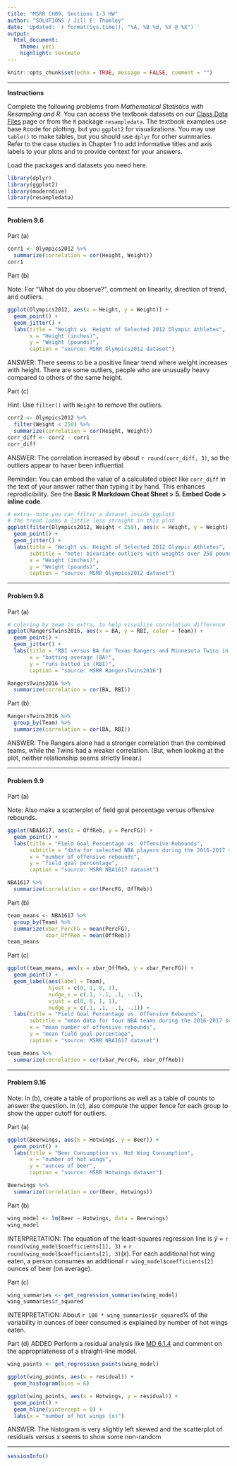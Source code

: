 ```yaml
---
title: "MSRR CH09, Sections 1-3 HW"
author: "SOLUTIONS / Jill E. Thomley"
date: 'Updated: `r format(Sys.time(), "%A, %B %d, %Y @ %X")`'
output: 
  html_document: 
    theme: yeti
    highlight: textmate
---
```


```r
knitr::opts_chunk$set(echo = TRUE, message = FALSE, comment = "")
```

***

**Instructions**

Complete the following problems from _Mathematical Statistics with Resampling and R_. You can access the textbook datasets on our [Class Data Files](https://stat-jet-asu.github.io/Datasets/DatasetList.html) page or from the `R` package `resampledata`. The textbook examples use base `R`code for plotting, but you `ggplot2` for visualizations. You may use `table()` to make tables, but you should use `dplyr` for other summaries. Refer to the case studies in Chapter 1 to add informative titles and axis labels to your plots and to provide context for your answers.

Load the packages and datasets you need here.

```r
library(dplyr)
library(ggplot2)
library(moderndive)
library(resampledata)
```


***
#### Problem 9.6

Part (a) 

```r
corr1 <- Olympics2012 %>% 
  summarize(correlation = cor(Height, Weight))
corr1
```

Part (b)

Note: For "What do you observe?", comment on linearity, direction of trend, and outliers.

```r
ggplot(Olympics2012, aes(x = Height, y = Weight)) +
  geom_point() +
  geom_jitter() +
  labs(title = "Weight vs. Height of Selected 2012 Olympic Athletes",
       x = "Height (inches)",
       y = "Weight (pounds)",
       caption = "source: MSRR Olympics2012 dataset")
```

ANSWER: There seems to be a positive linear trend where weight increases with height. There are some outliers, people who are unusually heavy compared to others of the same height.

Part (c)

Hint: Use `filter()` with `Weight` to remove the outliers.

```r
corr2 <- Olympics2012 %>% 
  filter(Weight < 250) %>% 
  summarize(correlation = cor(Height, Weight))
corr_diff <- corr2 - corr1
corr_diff
```

ANSWER: The correlation increased by about `r round(corr_diff, 3)`, so the outliers appear to haver been influential.

Reminder: You can embed the value of a calculated object like `corr_diff` in the text of your answer rather than typing it by hand. This enhances reprodicibility. See the **Basic R Markdown Cheat Sheet > 5. Embed Code > inline code**.

```r
# extra--note you can filter a dataset inside ggplot2
# the trend looks a little less straight in this plot
ggplot(filter(Olympics2012, Weight < 250), aes(x = Height, y = Weight)) +
  geom_point() +
  geom_jitter() +
  labs(title = "Weight vs. Height of Selected 2012 Olympic Athletes",
       subtitle = "note: bivariate outliers with weights over 250 pounds removed",
       x = "Height (inches)",
       y = "Weight (pounds)",
       caption = "source: MSRR Olympics2012 dataset")
```


***
#### Problem 9.8

Part (a)

```r
# coloring by team is extra, to help visualize correlation difference
ggplot(RangersTwins2016, aes(x = BA, y = RBI, color = Team)) +
  geom_point() +
  geom_jitter() +
  labs(title = "RBI versus BA for Texas Rangers and Minnesota Twins in 2016",
       x = "batting average (BA)",
       y = "runs batted in (RBI)",
       caption = "source: MSRR RangersTwins2016")

RangersTwins2016 %>% 
  summarize(correlation = cor(BA, RBI))
```

Part (b)

```r
RangersTwins2016 %>% 
  group_by(Team) %>% 
  summarize(correlation = cor(BA, RBI))
```

ANSWER: The Rangers alone had a stronger correlation than the combined teams, while the Twins had a weaker correlation. (But, when looking at the plot, neither relationship seems strictly linear.)


***
#### Problem 9.9

Part (a)

Note: Also make a scatterplot of field goal percentage versus offensive rebounds.

```r
ggplot(NBA1617, aes(x = OffReb, y = PercFG)) +
  geom_point() +
  labs(title = "Field Goal Percentage vs. Offensive Rebounds",
       subtitle = "data for selected NBA players during the 2016-2017 season",
       x = "number of offensive rebounds",
       y = "field goal percentage",
       caption = "source: MSRR NBA1617 dataset")

NBA1617 %>% 
  summarize(correlation = cor(PercFG, OffReb))
```

Part (b)

```r
team_means <- NBA1617 %>% 
  group_by(Team) %>% 
  summarize(xbar_PercFG = mean(PercFG),
            xbar_OffReb = mean(OffReb))
team_means
```

Part (c)

```r
ggplot(team_means, aes(x = xbar_OffReb, y = xbar_PercFG)) +
  geom_point() + 
  geom_label(aes(label = Team), 
             hjust = c(0, 1, 0, 1), 
             nudge_x = c(.1, -.1, .1, -.1), 
             vjust = c(0, 0, 1, 1), 
             nudge_y = c(.1, .1, -.1, -.1)) +
  labs(title = "Field Goal Percentage vs. Offensive Rebounds",
       subtitle = "mean data for four NBA teams during the 2016-2017 season",
       x = "mean number of offensive rebounds",
       y = "mean field goal percentage",
       caption = "source: MSRR NBA1617 dataset")

team_means %>% 
  summarize(correlation = cor(xbar_PercFG, xbar_OffReb))
```


***
#### Problem 9.16

Note: In (b), create a table of proportions as well as a table of counts to answer the question. In (c), also compute the upper fence for each group to show the upper cutoff for outliers.

Part (a)

```r
ggplot(Beerwings, aes(x = Hotwings, y = Beer)) +
  geom_point() +
  labs(title = "Beer Consumption vs. Hot Wing Consumption",
       x = "number of hot wings",
       y = "ounces of beer",
       caption = "source: MSRR Hotwings dataset")

Beerwings %>% 
  summarize(correlation = cor(Beer, Hotwings))
```

Part (b)

```r
wing_model <- lm(Beer ~ Hotwings, data = Beerwings)
wing_model
```

INTERPRETATION: The equation of the least-squares regression line is $\hat{y}$ = `r round(wing_model$coefficients[1], 3)` + `r round(wing_model$coefficients[2], 3)`($x$). For each additional hot wing eaten, a person consumes an additional `r wing_model$coefficients[2]` ounces of beer (on average). 

Part (c)

```r
wing_summaries <- get_regression_summaries(wing_model)
wing_summaries$r_squared
```

INTERPRETATION: About `r 100 * wing_summaries$r_squared`% of the variability in ounces of beer consumed is explained by number of hot wings eaten.

Part (d) ADDED Perform a residual analysis like [MD 6.1.4](https://moderndive.com/6-regression.html#model1) and comment on the appropriateness of a straight-line model. 

```r
wing_points <- get_regression_points(wing_model)

ggplot(wing_points, aes(x = residual)) +
  geom_histogram(bins = 6)

ggplot(wing_points, aes(x = Hotwings, y = residual)) +
  geom_point() +
  geom_hline(yintercept = 0) +
  labs(x = "number of hot wings (x)")
```

ANSWER: The histogram is very slightly left skewed and the scatterplot of residuals versus x seems to show some non-random 


***

```r
sessionInfo()
```

